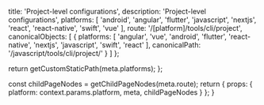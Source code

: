 
  title: 'Project-level configurations',
  description: 'Project-level configurations',
  platforms: [
    'android',
    'angular',
    'flutter',
    'javascript',
    'nextjs',
    'react',
    'react-native',
    'swift',
    'vue'
  ],
  route: '/[platform]/tools/cli/project',
  canonicalObjects: [
    {
      platforms: [
        'angular',
        'vue',
        'android',
        'flutter',
        'react-native',
        'nextjs',
        'javascript',
        'swift',
        'react'
      ],
      canonicalPath: '/javascript/tools/cli/project/'
    }
  ]
};

  return getCustomStaticPath(meta.platforms);
};

  const childPageNodes = getChildPageNodes(meta.route);
  return {
    props: {
      platform: context.params.platform,
      meta,
      childPageNodes
    }
  };
}

<Overview childPageNodes={props.childPageNodes} />
